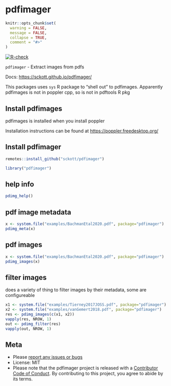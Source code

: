 pdfimager
=========

```r
knitr::opts_chunk$set(
  warning = FALSE,
  message = FALSE,
  collapse = TRUE,
  comment = "#>"
)
```

[![R-check](https://github.com/sckott/pdfimager/workflows/R-check/badge.svg)](https://github.com/sckott/pdfimager/actions/)


`pdfimager` - Extract images from pdfs

Docs: <https://sckott.github.io/pdfimager/>

This packages uses `sys` R package to "shell out" to pdfimages. Apparently pdfimages is not in poppler cpp, so is not in pdftools R pkg

## Install pdfimages

pdfimages is installed when you install poppler

Installation instructions can be found at <https://poppler.freedesktop.org/>

## Install pdfimager

```r
remotes::install_github("sckott/pdfimager")
```

```r
library("pdfimager")
```

## help info

```r
pdimg_help()
```

## pdf image metadata

```r
x <- system.file("examples/BachmanEtal2020.pdf", package="pdfimager")
pdimg_meta(x)
```

## pdf images

```r
x <- system.file("examples/BachmanEtal2020.pdf", package="pdfimager")
pdimg_images(x)
```

## filter images

does a variety of thing to filter images by their metadata, some are configureable

```r
x1 <- system.file("examples/Tierney2017JOSS.pdf", package="pdfimager")
x2 <- system.file("examples/vanGemert2018.pdf", package="pdfimager")
res <- pdimg_images(c(x1, x2))
vapply(res, NROW, 1)
out <- pdimg_filter(res)
vapply(out, NROW, 1)
```

## Meta

* Please [report any issues or bugs](https://github.com/sckott/pdfimager/issues)
* License: MIT
* Please note that the pdfimager project is released with a [Contributor Code of Conduct](https://contributor-covenant.org/version/2/0/CODE_OF_CONDUCT.html). By contributing to this project, you agree to abide by its terms.
